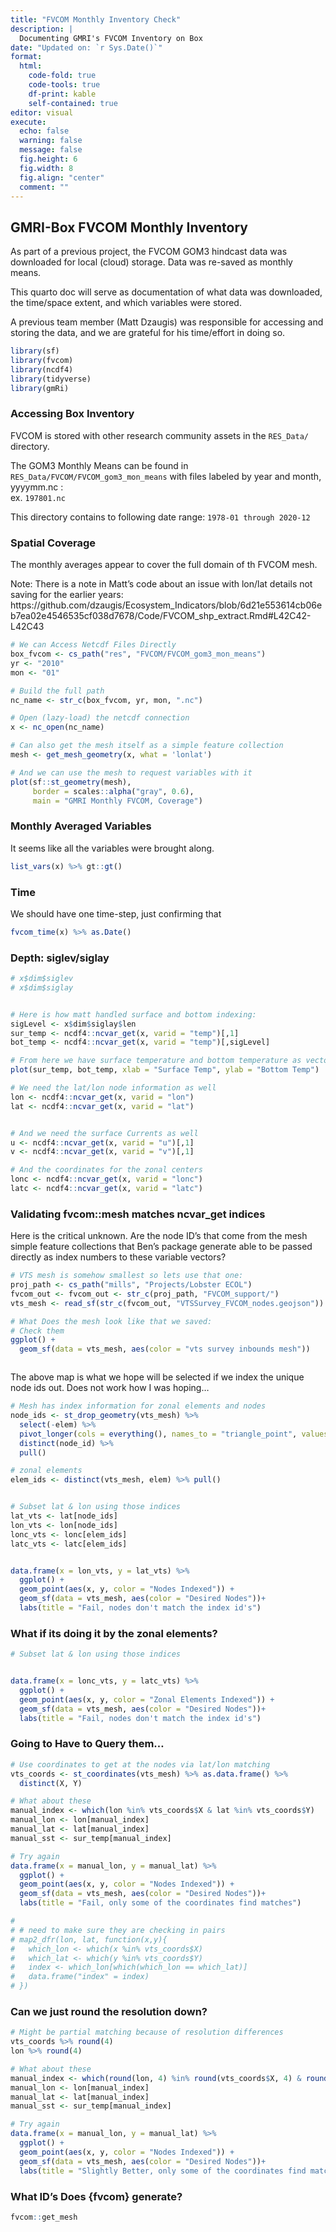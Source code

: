 ```yaml
---
title: "FVCOM Monthly Inventory Check"
description: | 
  Documenting GMRI's FVCOM Inventory on Box
date: "Updated on: `r Sys.Date()`"
format: 
  html:
    code-fold: true
    code-tools: true
    df-print: kable
    self-contained: true
editor: visual
execute: 
  echo: false
  warning: false
  message: false
  fig.height: 6
  fig.width: 8
  fig.align: "center"
  comment: ""
---
```


## GMRI-Box FVCOM Monthly Inventory

As part of a previous project, the FVCOM GOM3 hindcast data was downloaded for local (cloud) storage. Data was re-saved as monthly means.

This quarto doc will serve as documentation of what data was downloaded, the time/space extent, and which variables were stored.


A previous team member (Matt Dzaugis) was responsible for accessing and storing the data, and we are grateful for his time/effort in doing so.




```r
library(sf) 
library(fvcom) 
library(ncdf4) 
library(tidyverse)
library(gmRi)
```

### Accessing Box Inventory

FVCOM is stored with other research community assets in the `RES_Data/` directory.

The GOM3 Monthly Means can be found in `RES_Data/FVCOM/FVCOM_gom3_mon_means` with files labeled by year and month, yyyymm.nc : \
ex. `197801.nc`

This directory contains to following date range: `1978-01 through 2020-12`

### Spatial Coverage

The monthly averages appear to cover the full domain of th FVCOM mesh.

Note:
There is a note in Matt's code about an issue with lon/lat details not saving for the earlier years:  https://github.com/dzaugis/Ecosystem_Indicators/blob/6d21e553614cb06eb7ea02e4546535cf038d7678/Code/FVCOM_shp_extract.Rmd#L42C42-L42C43 


```r
# We can Access Netcdf Files Directly
box_fvcom <- cs_path("res", "FVCOM/FVCOM_gom3_mon_means")
yr <- "2010"
mon <- "01"

# Build the full path
nc_name <- str_c(box_fvcom, yr, mon, ".nc")

# Open (lazy-load) the netcdf connection
x <- nc_open(nc_name)
```


```r

# Can also get the mesh itself as a simple feature collection
mesh <- get_mesh_geometry(x, what = 'lonlat') 

# And we can use the mesh to request variables with it
plot(sf::st_geometry(mesh), 
     border = scales::alpha("gray", 0.6), 
     main = "GMRI Monthly FVCOM, Coverage")

```


### Monthly Averaged Variables

It seems like all the variables were brought along.

```r
list_vars(x) %>% gt::gt()
```


### Time

We should have one time-step, just confirming that

```r
fvcom_time(x) %>% as.Date()
```

### Depth: siglev/siglay

```r
# x$dim$siglev
# x$dim$siglay


# Here is how matt handled surface and bottom indexing:
sigLevel <- x$dim$siglay$len
sur_temp <- ncdf4::ncvar_get(x, varid = "temp")[,1]
bot_temp <- ncdf4::ncvar_get(x, varid = "temp")[,sigLevel]

# From here we have surface temperature and bottom temperature as vectors
plot(sur_temp, bot_temp, xlab = "Surface Temp", ylab = "Bottom Temp")

# We need the lat/lon node information as well
lon <- ncdf4::ncvar_get(x, varid = "lon")
lat <- ncdf4::ncvar_get(x, varid = "lat")


# And we need the surface Currents as well
u <- ncdf4::ncvar_get(x, varid = "u")[,1]
v <- ncdf4::ncvar_get(x, varid = "v")[,1]

# And the coordinates for the zonal centers
lonc <- ncdf4::ncvar_get(x, varid = "lonc")
latc <- ncdf4::ncvar_get(x, varid = "latc")

```


### Validating fvcom::mesh matches ncvar_get indices

Here is the critical unknown. Are the node ID's that come from the mesh simple feature collections that Ben's package generate able to be passed directly as index numbers to these variable vectors?


```r
# VTS mesh is somehow smallest so lets use that one:
proj_path <- cs_path("mills", "Projects/Lobster ECOL")
fvcom_out <- fvcom_out <- str_c(proj_path, "FVCOM_support/")
vts_mesh <- read_sf(str_c(fvcom_out, "VTSSurvey_FVCOM_nodes.geojson"))

# What Does the mesh look like that we saved:
# Check them
ggplot() +
  geom_sf(data = vts_mesh, aes(color = "vts survey inbounds mesh"))



```

The above map is what we hope will be selected if we index the unique node ids out. Does not work how I was hoping...


```r


# Mesh has index information for zonal elements and nodes
node_ids <- st_drop_geometry(vts_mesh) %>% 
  select(-elem) %>% 
  pivot_longer(cols = everything(), names_to = "triangle_point", values_to = "node_id") %>% 
  distinct(node_id) %>% 
  pull()

# zonal elements
elem_ids <- distinct(vts_mesh, elem) %>% pull()


# Subset lat & lon using those indices
lat_vts <- lat[node_ids]
lon_vts <- lon[node_ids]
lonc_vts <- lonc[elem_ids]
latc_vts <- latc[elem_ids]


data.frame(x = lon_vts, y = lat_vts) %>% 
  ggplot() +
  geom_point(aes(x, y, color = "Nodes Indexed")) +
  geom_sf(data = vts_mesh, aes(color = "Desired Nodes"))+
  labs(title = "Fail, nodes don't match the index id's")

```

### What if its doing it by the zonal elements?

```r
# Subset lat & lon using those indices


data.frame(x = lonc_vts, y = latc_vts) %>% 
  ggplot() +
  geom_point(aes(x, y, color = "Zonal Elements Indexed")) +
  geom_sf(data = vts_mesh, aes(color = "Desired Nodes"))+
  labs(title = "Fail, nodes don't match the index id's")
```


### Going to Have to Query them...


```r

# Use coordinates to get at the nodes via lat/lon matching
vts_coords <- st_coordinates(vts_mesh) %>% as.data.frame() %>% 
  distinct(X, Y)

# What about these
manual_index <- which(lon %in% vts_coords$X & lat %in% vts_coords$Y)
manual_lon <- lon[manual_index]
manual_lat <- lat[manual_index]
manual_sst <- sur_temp[manual_index]

# Try again
data.frame(x = manual_lon, y = manual_lat) %>% 
  ggplot() +
  geom_point(aes(x, y, color = "Nodes Indexed")) +
  geom_sf(data = vts_mesh, aes(color = "Desired Nodes"))+
  labs(title = "Fail, only some of the coordinates find matches")

# 
# # need to make sure they are checking in pairs
# map2_dfr(lon, lat, function(x,y){
#   which_lon <- which(x %in% vts_coords$X)
#   which_lat <- which(y %in% vts_coords$Y)
#   index <- which_lon[which(which_lon == which_lat)]
#   data.frame("index" = index)
# })


```


### Can we just round the resolution down?

```r
# Might be partial matching because of resolution differences
vts_coords %>% round(4)
lon %>% round(4)

# What about these
manual_index <- which(round(lon, 4) %in% round(vts_coords$X, 4) & round(lat, 4) %in% round(vts_coords$Y, 4))
manual_lon <- lon[manual_index]
manual_lat <- lat[manual_index]
manual_sst <- sur_temp[manual_index]

# Try again
data.frame(x = manual_lon, y = manual_lat) %>% 
  ggplot() +
  geom_point(aes(x, y, color = "Nodes Indexed")) +
  geom_sf(data = vts_mesh, aes(color = "Desired Nodes"))+
  labs(title = "Slightly Better, only some of the coordinates find matches")
```



### What ID's Does {fvcom} generate?



```r
fvcom::get_mesh
```



 